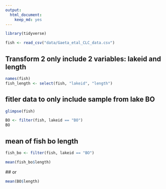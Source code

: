 ```yaml
---
output: 
  html_document: 
    keep_md: yes
---
```


```r
library(tidyverse)
```


```r
fish <- read_csv("data/Gaeta_etal_CLC_data.csv")
```
## Transform 2 only include 2 variables: lakeid and length
```r
names(fish) 
fish_length <- select(fish, "lakeid", "length")
```

## fitler data to only include sample from lake BO
```r
glimpse(fish)
```

```r
BO <- filter(fish, lakeid == "BO")
BO
```
## mean of fish bo length
```r
fish_bo <- filter(fish, lakeid == "BO") 
```

```r
mean(fish_bo$length)
```
 ## or
```r
mean(BO$length)
```

